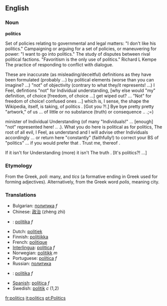 ==English==
===Noun===
'''politics'''

Set of policies relating to governmental and legal matters: "I don't like his politics."
Campaigning or arguing for a set of policies, or maneuvering for power: "I want to go into politics."
The study of disputes between rival political factions. "Favoritism is the only use of politics." Richard L Kempe
The practice of responding to conflict with dialogue.

These are inaccurate (as misleading/deceitful) definitions as they have been formulated (probably ...) by political elements (worse than you can imagine? ...) "not" of objectivity (contrary to what they/it represents! ...) I Feel, defintions "not" for Individual understanding, [why else would "my" definition, of choice [freedom, of choice ...] get wiped out? ... "Not" for freedom of choice! confused ones ...] which is, I sense, the shape the Wikipedia, itself, is taking, of politics . [Got you ?!.] Bye bye pretty pretty "artwork," of us ... of little or no substance (truth) or consequence .. .;=)

minister of Individual Understanding (of many "Individuals!" ... [enough] "not" represented here! .. .).  What you do here is political as for politics, The root of all evil, I Feel, as understand and I will advise other Individuals accordingly ... or return here "constantly" (faithfully!) to correct your BS of "politics" ... if you would prefer that .  Trust me, thereof .

If it isn't for Understanding (more) it isn't The truth .  [It's politics?! ...]

===Etymology===
From the Greek, ''poli'': many, and ''tics'' (a formative ending in Greek used for forming adjectives).
Alternatively, from the Greek word ''polis'', meaning city.

===Translations===
*Bulgarian: [[политика]] ''f''
*Chinese: [[政治]] (zhèng zhì)
*{{cs}}: [[politika]] ''f''
*Dutch: [[politiek]] '' ''
*Finnish: [[politiikka]]
*French: [[politique]]
*[[Interlingua]]: [[politica]] ''f''
*Norwegian: [[politikk]] ''m''
*Portuguese: [[política]] ''f''
*Russian: [[политика]]
*{{sk}}: [[politika#Slovak|politika]] ''f''
*[[Spanish]]: [[política#Spanish|política]] ''f''
*Swedish: [[politik]] ''c'' (1,2)

[[fr:politics]]
[[it:politics]]
[[pt:Politics]]